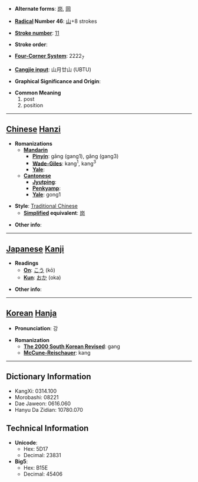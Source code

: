 * '''Alternate forms''': [[岗]], [[岡]]

* '''[[Wiktionary:Chinese radical index| Radical]] Number 46''': [[Wiktionary:Chinese radical index 山|山]]+8 strokes

* '''[[Wiktionary:Chinese total strokes index|Stroke number]]''': [[Wiktionary:Chinese total strokes index 11|11]]

* '''Stroke order''': 

* '''[[Wiktionary:Chinese four corner index|Four-Corner System]]''': 2222<sub>7</sub>

* '''[[Wiktionary:Chinese Cangjie index|Cangjie input]]''': 山月廿山 (UBTU)

* '''Graphical Significance and Origin''': 

* '''Common Meaning'''
*#post
*# position


----

== [[Chinese]] [[Hanzi]] ==

* '''Romanizations'''
** '''[[Mandarin]]'''
*** '''[[Pinyin]]''': gāng (gang1), gǎng (gang3)
*** '''[[Wade-Giles]]''': kang<sup>1</sup>, kang<sup>3</sup>
*** '''[[Yale]]''': 
** '''[[Cantonese]]'''
*** '''[[Jyutping]]''':
*** '''[[Penkyamp]]''': 
*** '''[[Yale]]''': gong1

* '''Style''': [[Traditional Chinese]] 
** '''[[Simplified Chinese|Simplified]] equivalent''': [[岗]]

* '''Other info''': 

----

== [[Japanese]] [[Kanji]] ==

* '''Readings'''
** '''[[On]]''': [[こう]] (kō)
** '''[[Kun]]''': [[おか]] (oka)

* '''Other info''':  

----

== [[Korean]] [[Hanja]] ==

* '''Pronunciation''': 강

* '''Romanization'''
** '''[[The 2000 South Korean Revised Romanization|The 2000 South Korean Revised]]''': gang
** '''[[McCune-Reischauer]]''': kang

----

== Dictionary Information ==

* KangXi: 0314.100
* Morobashi: 08221
* Dae Jaweon: 0616.060
* Hanyu Da Zidian: 10780.070

== Technical Information ==

* '''Unicode''':
** Hex: 5D17
** Decimal: 23831
* '''Big5''':
** Hex: B15E
** Decimal: 45406